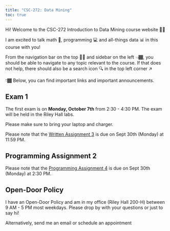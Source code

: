 ```yaml
---
title: "CSC-272: Data Mining"
toc: true
---
```


Hi! Welcome to the CSC-272 Introduction to Data Mining course website 👋🏾

I am excited to talk math 🔢, programming 💻 and all-things data 📊 in this course with you!

From the navigation bar on the top ☝🏾 and sidebar on the left 👈🏾, you should be able to navigate to any topic relevant to the course. If that does not help, there should also be a search icon 🔍 in the top left corner ↗️

👇🏾 Below, you can find important links and important announcements.

::: {.callout-caution}
# Exam 1

The first exam is on **Monday, October 7th** from 2:30 - 4:30 PM. The exam will be held in the Riley Hall labs. 

Please make sure to bring your laptop and charger.
:::

::: {.callout-caution}

Please note that the [Written Assignment 3](https://docs.google.com/document/d/1n8M6qgJDjavnEMseZcPBTyJiAgOeXKt5RZPnknGsNK8/edit?usp=sharing) is due on Sept 30th (Monday) at 11:59 PM.
:::

::: {.callout-caution}
## Programming Assignment 2
Please note that the [Programming Assignment 4](https://colab.research.google.com/drive/1mh6c5G73v8DiE8vUSsKowesd493lACRw?usp=sharing) is due on Sept 30th (Monday) at 2:30 PM.
:::

::: {.callout-tip}
## Open-Door Policy
I have an Open-Door Policy and am in my office (Riley Hall 200-H) between 9 AM - 5 PM most weekdays. Please drop by with your questions or just to say hi!

Alternatively, send me an email or schedule an appointment
:::

